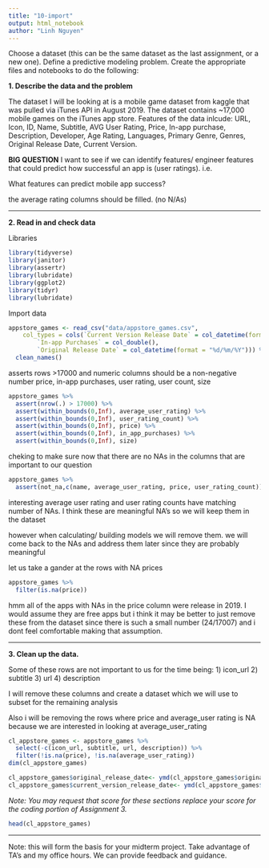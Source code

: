 ```yaml
---
title: "10-import"
output: html_notebook
author: "Linh Nguyen"
---
```


Choose a dataset (this can be the same dataset as the last assignment, or a new one). Define a predictive modeling problem. Create the appropriate files and notebooks to do the following:

**1. Describe the data and the problem**

The dataset I will be looking at is a mobile game dataset from kaggle that was pulled via iTunes API in August 2019. The dataset contains ~17,000 mobile games on the iTunes app store. Features of the data inlcude: URL, Icon, ID, Name, Subtitle, AVG User Rating, Price, In-app purchase, Description, Developer, Age Rating, Languages, Primary Genre, Genres, Original Release Date, Current Version. 

**BIG QUESTION**
I want to see if we can identify features/ engineer features that could predict how successful an app is (user ratings). i.e.

What features can predict mobile app success?

the average rating columns should be filled. (no N/As)

***

**2. Read in and check data **

Libraries
```r
library(tidyverse)
library(janitor)
library(assertr)
library(lubridate)
library(ggplot2)
library(tidyr)
library(lubridate)
```


Import data
```r
appstore_games <- read_csv("data/appstore_games.csv", 
    col_types = cols(`Current Version Release Date` = col_datetime(format = "%d/%m/%Y"), 
        `In-app Purchases` = col_double(), 
        `Original Release Date` = col_datetime(format = "%d/%m/%Y"))) %>% 
  clean_names()
```

asserts rows >17000 and numeric columns should be a non-negative number
price, in-app purchases, user rating, user count, size
```r
appstore_games %>% 
  assert(nrow(.) > 17000) %>% 
  assert(within_bounds(0,Inf), average_user_rating) %>% 
  assert(within_bounds(0,Inf), user_rating_count) %>% 
  assert(within_bounds(0,Inf), price) %>% 
  assert(within_bounds(0,Inf), in_app_purchases) %>% 
  assert(within_bounds(0,Inf), size)
```

cheking to make sure now that there are no NAs in the columns that are important to our question
```r
appstore_games %>% 
  assert(not_na,c(name, average_user_rating, price, user_rating_count))
```
interesting average user rating and user rating counts have matching number of NAs.
I think these are meaningful NA's so we will keep them in the dataset

however when calculating/ building models we will remove them.
we will come back to the NAs and address them later since they are probably meaningful

let us take a gander at the rows with NA prices
```r
appstore_games %>% 
  filter(is.na(price))
```

hmm all of the apps with NAs in the price column were release in 2019. I would assume they are free apps but i think it may be better to just remove these from the dataset since there is such a small number (24/17007) and i dont feel comfortable making that assumption.


***

**3. Clean up the data. **

Some of these rows are not important to us for the time being:
1) icon_url 
2) subtitle 
3) url 
4) description

I will remove these columns and create a dataset which we will use to subset for the remaining analysis

Also i will be removing the rows where price and average_user rating is NA because we are interested in looking at average_user_rating

```r
cl_appstore_games <- appstore_games %>% 
  select(-c(icon_url, subtitle, url, description)) %>%
  filter(!is.na(price), !is.na(average_user_rating))
dim(cl_appstore_games)

cl_appstore_games$original_release_date<- ymd(cl_appstore_games$original_release_date)
cl_appstore_games$current_version_release_date<- ymd(cl_appstore_games$current_version_release_date)
```


*Note: You may request that score for these sections replace your score for the coding portion of Assignment 3.*

```r
head(cl_appstore_games)
```


***

Note: this will form the basis for your midterm project. Take advantage of TA's and my office hours. We can provide feedback and guidance.  



